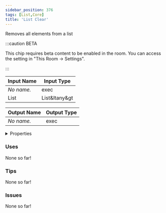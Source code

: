 ```yaml
---
sidebar_position: 376
tags: [List,Core]
title: 'List Clear'
---
```


Removes all elements from a list

:::caution BETA

This chip requires beta content to be enabled in the room. You can access the setting in "This Room -> Settings".

:::


<EsbSvg />

| Input Name | Input Type |
|-----------|-----------|
| *No name.* | exec |
| List | List&ltany&gt |

| Output Name | Output Type |
|-----------|-----------|
| *No name.* | exec |


<details>
  <summary>Properties</summary>
  <div>
    <div>
    <table>
      <thead>
        <tr>
          <th>Is beta required?</th>
          <th>✅</th>
        </tr>
        <tr>
          <th>Is this chip a trolling risk?</th>
          <th>❌</th>
        </tr>
        <tr>
          <th>Is this chip a role assignment risk?</th>
          <th>❌</th>
        </tr>
        <tr>
          <th>Chip UUID</th>
          <th>2314f2f2-979b-4d4a-ab02-fc3e7fdddad6</th>
        </tr>
      </thead>
    </table>
    </div>
  </div>
</details>

### Uses

None so far!

### Tips

None so far!

### Issues

None so far!